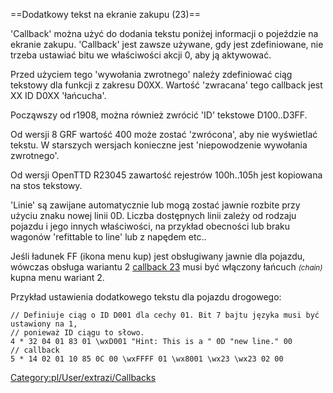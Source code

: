 <noinclude>{{pl/Development/NewGRF/inne strony|en=newgrf-specs.tt-wiki.net/wiki/Callback:_Additional_text_in_purchase_screen|pl=pl/Development/NewGRF/NFO Specs/Callback/Additional text in purchase screen}}
</noinclude>==<span id="Additional_text_in_purchase_screen_(23)"></span><span title="Additional text in purchase screen (23)" id="Additional_text_in_purchase_screen_.2823.29">Dodatkowy tekst na ekranie zakupu (23)</span>==

<span title="Wywołanie zwrotne">'Callback'</span> można użyć do dodania tekstu poniżej informacji o pojeździe na ekranie zakupu. <span title="Wywołanie zwrotne">'Callback'</span> jest zawsze używane, gdy jest zdefiniowane, nie trzeba ustawiać bitu we właściwości akcji 0, aby ją aktywować.

Przed użyciem tego <span title=callback>'wywołania zwrotnego'</span> należy zdefiniować ciąg tekstowy dla funkcji z zakresu D0XX. Wartość <span title=return>'zwracana'</span> tego callback jest XX ID D0XX <span title=string>'łańcucha'</span>. 

Począwszy od r1908, można również zwrócić <span title=identyfikatory>'ID'</span> tekstowe D100..D3FF.

{{pl/Development/NewGRF/grfFrom|8}} Od wersji 8 GRF wartość 400 może zostać <span title=returned >'zwrócona'</span>, aby nie wyświetlać tekstu. W starszych wersjach konieczne jest <span title='fail the callback'>'niepowodzenie wywołania zwrotnego'</span>.

{{pl/Development/NewGRF/ottdp|1.2|no|ottdrev=r23045}} Od wersji OpenTTD R23045 zawartość rejestrów 100h..105h jest kopiowana na stos tekstowy.


<span title=Lines>'Linie'</span> są zawijane automatycznie lub mogą zostać jawnie rozbite przy użyciu znaku nowej linii 0D. Liczba dostępnych linii zależy od rodzaju pojazdu i jego innych właściwości, na przykład obecności lub braku wagonów <span title="nadającej się do linii">'refittable to line'</span> lub z napędem etc.. 

Jeśli ładunek FF (ikona menu kup) jest obsługiwany jawnie dla pojazdu, wówczas obsługa wariantu 2  [[pl/Development/NewGRF/NFO Specs/Callback/Main Page#additional-text-in-purchase-screen-23 |callback 23]] musi być włączony łańcuch <small>''(chain)''</small> kupna menu wariant 2.


Przykład ustawienia dodatkowego tekstu dla pojazdu drogowego:

 // Definiuje ciąg o ID D001 dla cechy 01. Bit 7 bajtu języka musi być ustawiony na 1,<br>// ponieważ ID ciągu to słowo.
 4 * 32 04 01 83 01 \wxD001 "Hint: This is a " 0D "new line." 00
 // callback
 5 * 14 02 01 10 85 0C 00 \wxFFFF 01 \wx8001 \wx23 \wx23 02 00

<!--[[Category:Callbacks]]-->[[Category:pl/User/extrazi/Callbacks]]